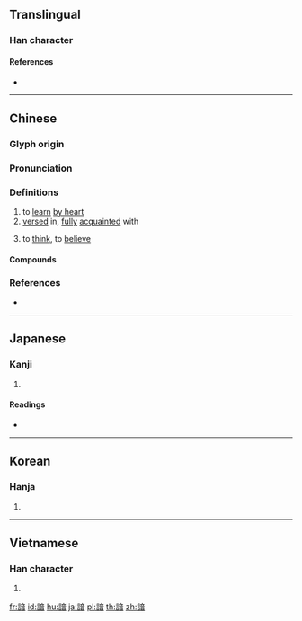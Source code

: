 {{character info/new}}
{{also|谙}}
==Translingual==

===Han character===
{{Han char|rn=149|rad=言|as=09|sn=16|four=00661|canj=YRYTA|ids=⿰言音}}

====References====
* {{Han ref|kx=1171.120|dkj=35736|dj=1636.190|hdz=64000.190|uh=8AF3|ud=35571|bh=BFDA|bd=49114}}

----

==Chinese==
{{zh-forms|s=谙}}

===Glyph origin===
{{Han etym}}

===Pronunciation===
{{zh-pron
|m=ān
|m-s=ngan2
|c=am1,am2
|mc=y
|oc=y
|cat=v,a
}}

===Definitions===
{{zh-hanzi}}

# to [[learn]] [[by heart]]
# [[versed]] in, [[fully]] [[acquaint]]ed with
# {{lb|zh|Sichuanese}} to [[think]], to [[believe]]

====Compounds====
{{zh-der|不諳|不諳事務|熟諳|知音諳呂|言不諳典|諳事|諳分|諳歷|諳練|諳習}}

===References===
* {{R:yue:Hanzi}}

----

==Japanese==

===Kanji===
{{ja-kanji|grade=|rs=言09}}

# {{defn|lang=ja|sort=言09}}

====Readings====
* {{ja-readings|goon=[[おん]] (on)|kanon=[[あん]] (an)|kun=[[そらんじる]] (soranjiru)|nanori=}}

----

==Korean==

===Hanja===
{{ko-hanja|hangeul=암}}

# {{defn|lang=ko|sort=言09}}

----

==Vietnamese==

===Han character===
{{vi-readings|rs=言09| hanviet = am}}

# {{defn|lang=vi|sort=言09}}

[[fr:諳]]
[[id:諳]]
[[hu:諳]]
[[ja:諳]]
[[pl:諳]]
[[th:諳]]
[[zh:諳]]